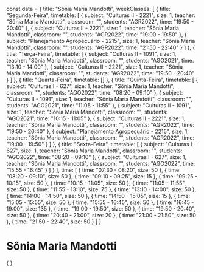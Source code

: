 const data = {
  title: "Sônia Maria Mandotti",
  weekClasses: [
    {
      title: "Segunda-Feira",
      timetable: [
        {
          subject: "Culturas II - 2221",
          size: 1,
          teacher: "Sônia Maria Mandotti",
          classroom: "",
          students: "AGR2022",
          time: "19:50 - 20:40"
        },
        {
          subject: "Culturas II - 2221",
          size: 1,
          teacher: "Sônia Maria Mandotti",
          classroom: "",
          students: "AGR2022",
          time: "19:00 - 19:50"
        },
        {
          subject: "Planejamento Agropecuário - 2215",
          size: 1,
          teacher: "Sônia Maria Mandotti",
          classroom: "",
          students: "AGR2022",
          time: "21:50 - 22:40"
        }
      ]
    },
    {
      title: "Terça-Feira",
      timetable: [
        {
          subject: "Culturas II - 1091",
          size: 1,
          teacher: "Sônia Maria Mandotti",
          classroom: "",
          students: "AGO2021",
          time: "13:10 - 14:00"
        },
        {
          subject: "Culturas II - 2221",
          size: 1,
          teacher: "Sônia Maria Mandotti",
          classroom: "",
          students: "AGR2022",
          time: "19:50 - 20:40"
        }
      ]
    },
    {
      title: "Quarta-Feira",
      timetable: []
    },
    {
      title: "Quinta-Feira",
      timetable: [
        {
          subject: "Culturas I - 627",
          size: 1,
          teacher: "Sônia Maria Mandotti",
          classroom: "",
          students: "AGO2022",
          time: "08:20 - 09:10"
        },
        {
          subject: "Culturas II - 1091",
          size: 1,
          teacher: "Sônia Maria Mandotti",
          classroom: "",
          students: "AGO2021",
          time: "11:05 - 11:55"
        },
        {
          subject: "Culturas II - 1091",
          size: 1,
          teacher: "Sônia Maria Mandotti",
          classroom: "",
          students: "AGO2021",
          time: "10:15 - 11:05"
        },
        {
          subject: "Culturas II - 2221",
          size: 1,
          teacher: "Sônia Maria Mandotti",
          classroom: "",
          students: "AGR2022",
          time: "19:50 - 20:40"
        },
        {
          subject: "Planejamento Agropecuário - 2215",
          size: 1,
          teacher: "Sônia Maria Mandotti",
          classroom: "",
          students: "AGR2022",
          time: "19:00 - 19:50"
        }
      ]
    },
    {
      title: "Sexta-Feira",
      timetable: [
        {
          subject: "Culturas I - 627",
          size: 1,
          teacher: "Sônia Maria Mandotti",
          classroom: "",
          students: "AGO2022",
          time: "08:20 - 09:10"
        },
        {
          subject: "Culturas I - 627",
          size: 1,
          teacher: "Sônia Maria Mandotti",
          classroom: "",
          students: "AGO2022",
          time: "15:55 - 16:45"
        }
      ]
    }
  ],
  time: [
    {
      time: "07:30 - 08:20",
      size: 50
    },
    {
      time: "08:20 - 09:10",
      size: 50
    },
    {
      time: "09:10 - 09:25",
      size: 15
    },
    {
      time: "09:25 - 10:15",
      size: 50
    },
    {
      time: "10:15 - 11:05",
      size: 50
    },
    {
      time: "11:05 - 11:55",
      size: 50
    },
    {
      time: "11:55 - 13:10",
      size: 75
    },
    {
      time: "13:10 - 14:00",
      size: 50
    },
    {
      time: "14:00 - 14:50",
      size: 50
    },
    {
      time: "14:50 - 15:05",
      size: 15
    },
    {
      time: "15:05 - 15:55",
      size: 50
    },
    {
      time: "15:55 - 16:45",
      size: 50
    },
    {
      time: "16:45 - 19:00",
      size: 135
    },
    {
      time: "19:00 - 19:50",
      size: 50
    },
    {
      time: "19:50 - 20:40",
      size: 50
    },
    {
      time: "20:40 - 21:00",
      size: 20
    },
    {
      time: "21:00 - 21:50",
      size: 50
    },
    {
      time: "21:50 - 22:40",
      size: 50
    }
  ]
}

# Sônia Maria Mandotti

<div>
    {
        <Grid
            title={data.title} 
            weekClasses={data.weekClasses} 
            time={data.time}
        />
    }
</div>